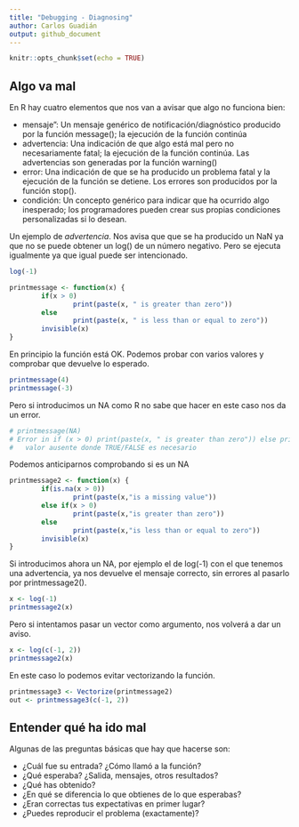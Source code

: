 ```yaml
---
title: "Debugging - Diagnosing"
author: Carlos Guadián
output: github_document
---
```


```r
knitr::opts_chunk$set(echo = TRUE)
```

## Algo va mal
En R hay cuatro elementos que nos van a avisar que algo no funciona bien:

- mensaje": Un mensaje genérico de notificación/diagnóstico producido por la función message(); la ejecución de la función continúa
- advertencia: Una indicación de que algo está mal pero no necesariamente fatal; la ejecución de la función continúa. Las advertencias son generadas por la función warning()
- error: Una indicación de que se ha producido un problema fatal y la ejecución de la función se detiene. Los errores son producidos por la función stop().
- condición: Un concepto genérico para indicar que ha ocurrido algo inesperado; los programadores pueden crear sus propias condiciones personalizadas si lo desean.

Un ejemplo de *advertencia*. Nos avisa que que se ha producido un NaN ya que no se puede obtener un log() de un número negativo. Pero se ejecuta igualmente ya que igual puede ser intencionado.

```r
log(-1)
```

```r
printmessage <- function(x) {
        if(x > 0)
                print(paste(x, " is greater than zero"))
        else
                print(paste(x, " is less than or equal to zero"))
        invisible(x)        
}
```

En principio la función está OK. Podemos probar con varios valores y comprobar que devuelve lo esperado.

```r
printmessage(4)
printmessage(-3)
```

Pero si introducimos un NA como R no sabe que hacer en este caso nos da un error.

```r
# printmessage(NA)
# Error in if (x > 0) print(paste(x, " is greater than zero")) else print(paste(x,  : 
#   valor ausente donde TRUE/FALSE es necesario
```

Podemos anticiparnos comprobando si es un NA

```r
printmessage2 <- function(x) {
        if(is.na(x > 0))
                print(paste(x,"is a missing value"))
        else if(x > 0)
                print(paste(x,"is greater than zero"))
        else
                print(paste(x,"is less than or equal to zero"))
        invisible(x)        
}
```

Si introducimos ahora un NA, por ejemplo el de log(-1) con el que tenemos una advertencia, ya nos devuelve el mensaje correcto, sin errores al pasarlo por printmessage2().

```r
x <- log(-1)
printmessage2(x)
```

Pero si intentamos pasar un vector como argumento, nos volverá a dar un aviso.

```r
x <- log(c(-1, 2))
printmessage2(x)
```

En este caso lo podemos evitar vectorizando la función.

```r
printmessage3 <- Vectorize(printmessage2)
out <- printmessage3(c(-1, 2))
```

## Entender qué ha ido mal
Algunas de las preguntas básicas que hay que hacerse son:

- ¿Cuál fue su entrada? ¿Cómo llamó a la función?
- ¿Qué esperaba? ¿Salida, mensajes, otros resultados?
- ¿Qué has obtenido?
- ¿En qué se diferencia lo que obtienes de lo que esperabas?
- ¿Eran correctas tus expectativas en primer lugar?
- ¿Puedes reproducir el problema (exactamente)?